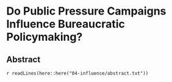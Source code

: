 # Do Public Pressure Campaigns Influence Bureaucratic Policymaking? 

## Abstract {-}

`r readLines(here::here("04-influence/abstract.txt"))`